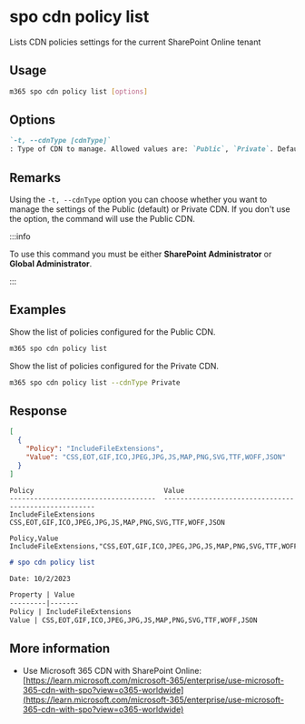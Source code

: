 
# spo cdn policy list

Lists CDN policies settings for the current SharePoint Online tenant

## Usage

```sh
m365 spo cdn policy list [options]
```

## Options

```md definition-list
`-t, --cdnType [cdnType]`
: Type of CDN to manage. Allowed values are: `Public`, `Private`. Default `Public`.
```

<Global />

## Remarks

Using the `-t, --cdnType` option you can choose whether you want to manage the settings of the Public (default) or Private CDN. If you don't use the option, the command will use the Public CDN.

:::info

To use this command you must be either **SharePoint Administrator** or **Global Administrator**.

:::

## Examples

Show the list of policies configured for the Public CDN.

```sh
m365 spo cdn policy list
```

Show the list of policies configured for the Private CDN.

```sh
m365 spo cdn policy list --cdnType Private
```

## Response

<Tabs>
  <TabItem value="JSON">

  ```json
  [
    {
      "Policy": "IncludeFileExtensions",
      "Value": "CSS,EOT,GIF,ICO,JPEG,JPG,JS,MAP,PNG,SVG,TTF,WOFF,JSON"
    }
  ]
  ```

  </TabItem>
  <TabItem value="Text">

  ```text
  Policy                                Value
  ------------------------------------  -----------------------------------------------------
  IncludeFileExtensions                 CSS,EOT,GIF,ICO,JPEG,JPG,JS,MAP,PNG,SVG,TTF,WOFF,JSON
  ```

  </TabItem>
  <TabItem value="CSV">

  ```csv
  Policy,Value
  IncludeFileExtensions,"CSS,EOT,GIF,ICO,JPEG,JPG,JS,MAP,PNG,SVG,TTF,WOFF,JSON"
  ```

  </TabItem>
  <TabItem value="Markdown">

  ```md
  # spo cdn policy list

  Date: 10/2/2023

  Property | Value
  ---------|-------
  Policy | IncludeFileExtensions
  Value | CSS,EOT,GIF,ICO,JPEG,JPG,JS,MAP,PNG,SVG,TTF,WOFF,JSON
  ```

  </TabItem>
</Tabs>

## More information

- Use Microsoft 365 CDN with SharePoint Online: [https://learn.microsoft.com/microsoft-365/enterprise/use-microsoft-365-cdn-with-spo?view=o365-worldwide](https://learn.microsoft.com/microsoft-365/enterprise/use-microsoft-365-cdn-with-spo?view=o365-worldwide)
